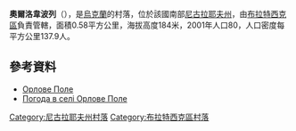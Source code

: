 {{coord|48|5|10|N|31|26|8|E|scale:100000|display=title}}

'''奧爾洛韋波列'''（{{lang-uk|Орлове Поле}}），是[[烏克蘭|烏克蘭]]的村落，位於該國南部[[尼古拉耶夫州|尼古拉耶夫州]]，由[[布拉特西克區|布拉特西克區]]負責管轄，面積0.58平方公里，海拔高度184米，2001年人口80，人口密度每平方公里137.9人。

==參考資料==
* [http://w1.c1.rada.gov.ua/pls/z7502/A005?rdat1=28.06.2014&rf7571=21968 Орлове Поле]{{dead link|date=2017年12月 |bot=InternetArchiveBot |fix-attempted=yes }}
* [http://weather.in.ua/ua/nikolaevskaja/19125 Погода в селі Орлове Поле] {{Wayback|url=http://weather.in.ua/ua/nikolaevskaja/19125 |date=20210115173500 }}

[[Category:尼古拉耶夫州村落|Category:尼古拉耶夫州村落]]
[[Category:布拉特西克區村落|Category:布拉特西克區村落]]


{{Mykolaiv-geo-stub}}